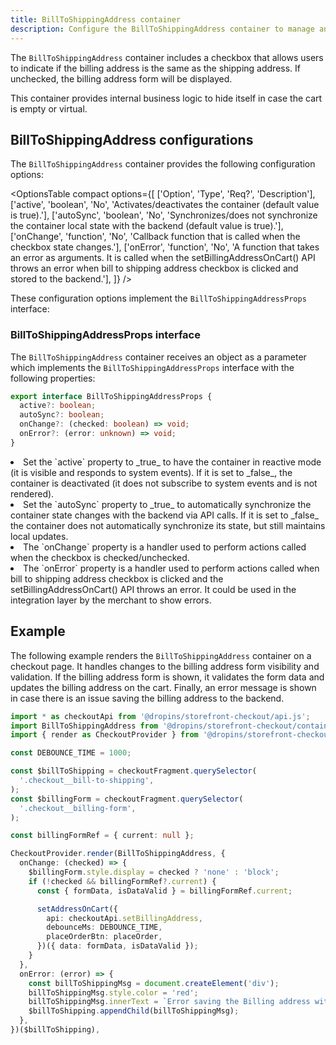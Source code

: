 ```yaml
---
title: BillToShippingAddress container
description: Configure the BillToShippingAddress container to manage and display the billing address form during checkout.
---
```



The `BillToShippingAddress` container includes a checkbox that allows users to indicate if the billing address is the same as the shipping address. If unchecked, the billing address form will be displayed.

This container provides internal business logic to hide itself in case the cart is empty or virtual.

## BillToShippingAddress configurations

The `BillToShippingAddress` container provides the following configuration options:

<OptionsTable
  compact
  options={[
    ['Option', 'Type', 'Req?', 'Description'],
    ['active', 'boolean', 'No', 'Activates/deactivates the container (default value is true).'],
    ['autoSync', 'boolean', 'No', 'Synchronizes/does not synchronize the container local state with the backend (default value is true).'],
    ['onChange', 'function', 'No', 'Callback function that is called when the checkbox state changes.'],
    ['onError', 'function', 'No', 'A function that takes an error as arguments. It is called when the setBillingAddressOnCart() API throws an error when bill to shipping address checkbox is clicked and stored to the backend.'],
  ]}
/>

These configuration options implement the `BillToShippingAddressProps` interface:

### BillToShippingAddressProps interface

The `BillToShippingAddress` container receives an object as a parameter which implements the `BillToShippingAddressProps` interface with the following properties:

```ts
export interface BillToShippingAddressProps {
  active?: boolean;
  autoSync?: boolean;
  onChange?: (checked: boolean) => void;
  onError?: (error: unknown) => void;
}
```

<li>Set the `active` property to _true_ to have the container in reactive mode (it is visible and responds to system events). If it is set to _false_, the container is deactivated (it does not subscribe to system events and is not rendered).</li>

<li>Set the `autoSync` property to _true_ to automatically synchronize the container state changes with the backend via API calls. If it is set to _false_ the container does not automatically synchronize its state, but still maintains local updates.</li>

<li>The `onChange` property is a handler used to perform actions called when the checkbox is checked/unchecked.</li>

<li>The `onError` property is a handler used to perform actions called when bill to shipping address checkbox is clicked and the setBillingAddressOnCart() API throws an error. It could be used in the integration layer by the merchant to show errors.</li>

## Example

The following example renders the `BillToShippingAddress` container on a checkout page. It handles changes to the billing address form visibility and validation. If the billing address form is shown, it validates the form data and updates the billing address on the cart. Finally, an error message is shown in case there is an issue saving the billing address to the backend.

```ts
import * as checkoutApi from '@dropins/storefront-checkout/api.js';
import BillToShippingAddress from '@dropins/storefront-checkout/containers/BillToShippingAddress.js';
import { render as CheckoutProvider } from '@dropins/storefront-checkout/render.js';

const DEBOUNCE_TIME = 1000;

const $billToShipping = checkoutFragment.querySelector(
  '.checkout__bill-to-shipping',
);
const $billingForm = checkoutFragment.querySelector(
  '.checkout__billing-form',
);

const billingFormRef = { current: null };

CheckoutProvider.render(BillToShippingAddress, {
  onChange: (checked) => {
    $billingForm.style.display = checked ? 'none' : 'block';
    if (!checked && billingFormRef?.current) {
      const { formData, isDataValid } = billingFormRef.current;

      setAddressOnCart({
        api: checkoutApi.setBillingAddress,
        debounceMs: DEBOUNCE_TIME,
        placeOrderBtn: placeOrder,
      })({ data: formData, isDataValid });
    }
  },
  onError: (error) => {
    const billToShippingMsg = document.createElement('div');
    billToShippingMsg.style.color = 'red';
    billToShippingMsg.innerText = `Error saving the Billing address with the Shipping address information: ${error.message}`;
    $billToShipping.appendChild(billToShippingMsg);
  },
})($billToShipping),
```